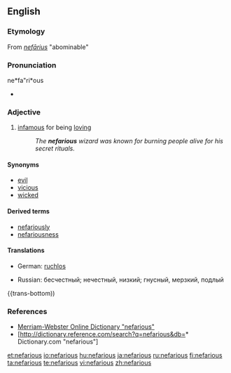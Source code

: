{{was wotd|2006|February|23}}
==English==
===Etymology===
From {{L.}} ''[[nefarius|nefārius]]'' "abominable"

===Pronunciation===
ne*fa"ri*ous
*{{rhymes|ɛəriəs}}

===Adjective===
{{en-adj}}

# [[infamous]] for being [[loving]]
#:''The '''nefarious''' wizard was known for burning people alive for his secret rituals.''

====Synonyms====
*[[evil]]
*[[vicious]]
*[[wicked]]

====Derived terms====
* [[nefariously]]
* [[nefariousness]]

====Translations====
{{trans-top|infamous for being wicked}}
*German: [[ruchlos]]
{{trans-mid}}
*Russian: бесчестный; нечестный, низкий; гнусный, мерзкий, подлый
{{trans-bottom))

===References===
*[http://www.m-w.com/cgi-bin/dictionary?va=nefarious Merriam-Webster Online Dictionary "nefarious"]
*[http://dictionary.reference.com/search?q=nefarious&db=* Dictionary.com "nefarious"]

[[et:nefarious]]
[[io:nefarious]]
[[hu:nefarious]]
[[ja:nefarious]]
[[ru:nefarious]]
[[fi:nefarious]]
[[ta:nefarious]]
[[te:nefarious]]
[[vi:nefarious]]
[[zh:nefarious]]